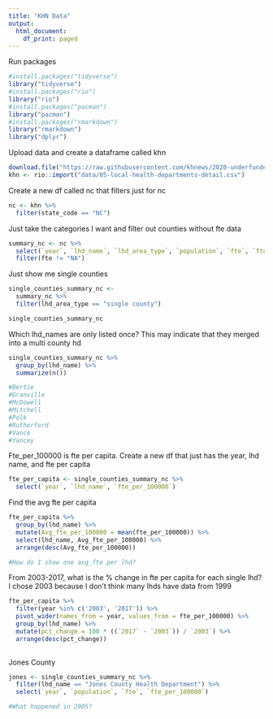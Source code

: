 ```yaml
---
title: "KHN Data"
output:
  html_document:
    df_print: paged
---
```


Run packages
```r
#install.packages("tidyverse")
library("tidyverse")
#install.packages("rio")
library("rio")
#install.packages("pacman")
library("pacman")
#install.packages("rmarkdown")
library("rmarkdown")
library("dplyr")
```

Upload data and create a dataframe called khn
```r
download.file("https://raw.githubusercontent.com/khnews/2020-underfunded-under-threat-data/master/data/05-local-health-departments-detail.csv", "05-local-health-departments-detail.csv")
khn <- rio::import("data/05-local-health-departments-detail.csv")

```

Create a new df called nc that filters just for nc
```r
nc <- khn %>%
  filter(state_code == "NC")
```

Just take the categories I want and filter out counties without fte data
```r
summary_nc <- nc %>%
  select(`year`, `lhd_name`, `lhd_area_type`, `population`, `fte`, `fte_per_100000`, `population`) %>%
  filter(fte != "NA")
```

Just show me single counties
```r
single_counties_summary_nc <-
  summary_nc %>%
  filter(lhd_area_type == "single county") 

single_counties_summary_nc
```

Which lhd_names are only listed once? This may indicate that they merged into a multi county hd
```r
single_counties_summary_nc %>%
  group_by(lhd_name) %>%
  summarize(n()) 

#Bertie
#Granville
#McDowell
#Mitchell
#Polk
#Rutherford
#Vance
#Yancey
```

Fte_per_100000 is fte per capita. Create a new df that just has the year, lhd name, and fte per capita
```r
fte_per_capita <- single_counties_summary_nc %>%
  select(`year`, `lhd_name`, `fte_per_100000`)

```

Find the avg fte per capita 
```r
fte_per_capita %>%
  group_by(lhd_name) %>%
  mutate(Avg_fte_per_100000 = mean(fte_per_100000)) %>%
  select(lhd_name, Avg_fte_per_100000) %>%
  arrange(desc(Avg_fte_per_100000))

#How do I show one avg_fte per lhd?
```
From 2003-2017, what is the % change in fte per capita for each single lhd? I chose 2003 because I don't think many lhds have data from 1999
```r
fte_per_capita %>%
  filter(year %in% c('2003', '2017')) %>%
  pivot_wider(names_from = year, values_from = fte_per_100000) %>%
  group_by(lhd_name) %>%
  mutate(pct_change = 100 * ((`2017` - `2003`)) / `2003`) %>%
  arrange(desc(pct_change))
 
```


Jones County
```r
jones <- single_counties_summary_nc %>%
  filter(lhd_name == "Jones County Health Department") %>%
  select(`year`, `population`, `fte`, `fte_per_100000`)

#What happened in 2005?
```





